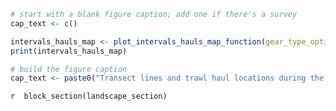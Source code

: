 <!-- Plot an overview of the survey area and trawl locations -->
```r

# start with a blank figure caption; add one if there's a survey
cap_text <- c()

intervals_hauls_map <- plot_intervals_hauls_map_function(gear_type_options = mace_gear_types, add_haul_numbers = FALSE) 
print(intervals_hauls_map)

# build the figure caption
cap_text <- paste0("Transect lines and trawl haul locations during the ", current_year, " winter pre-spawning acoustic-trawl surveys. The survey region associated with each transect is indicated by the transect color. The location of trawl events are indicated with purple markers. NMFS reporting areas are noted in white text. Bottom depths are indicated in greyscale. Note that this scale is used in all maps throughout report.")

```


<!-- Set as landscape- this extends back to the last 'block_section' call -->
`r  block_section(landscape_section)`
